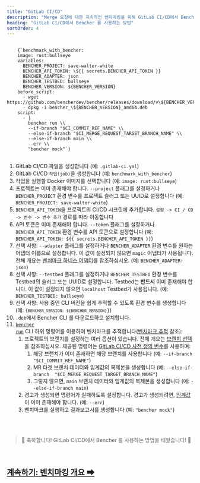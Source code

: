 ```yaml
---
title: "GitLab CI/CD"
description: "Merge 요청에 대한 지속적인 벤치마킹을 위해 GitLab CI/CD에서 Bencher 사용"
heading: "GitLab CI/CD에서 Bencher 를 사용하는 방법"
sortOrder: 4
---
```



<pre>
  <code>
    {`benchmark_with_bencher:
    image: rust:bullseye
    variables:
      BENCHER_PROJECT: save-walter-white
      BENCHER_API_TOKEN: \${{ secrets.BENCHER_API_TOKEN }}
      BENCHER_ADAPTER: json
      BENCHER_TESTBED: bullseye
      BENCHER_VERSION: ${BENCHER_VERSION}
    before_script:
      - wget https://github.com/bencherdev/bencher/releases/download/v\${BENCHER_VERSION}/bencher_\${BENCHER_VERSION}_amd64.deb
      - dpkg -i bencher_\${BENCHER_VERSION}_amd64.deb
    script:
      - |
        bencher run \\
        --if-branch "$CI_COMMIT_REF_NAME" \\
        --else-if-branch "$CI_MERGE_REQUEST_TARGET_BRANCH_NAME" \\
        --else-if-branch main \\
        --err \\
        "bencher mock"`}
  </code>
</pre>

1. GitLab CI/CD 파일을 생성합니다 (예: `.gitlab-ci.yml`)
1. GitLab CI/CD `작업(job)`을 생성합니다 (예: `benchmark_with_bencher`)
1. 작업을 실행할 Docker 이미지를 선택합니다 (예: `image: rust:bullseye`)
1. 프로젝트는 이미 존재해야 합니다. `--project` 플래그를 설정하거나 `BENCHER_PROJECT` 환경 변수를 프로젝트 슬러그 또는 UUID로 설정합니다 (예: `BENCHER_PROJECT: save-walter-white`)
1. `BENCHER_API_TOKEN`을 프로젝트의 CI/CD 시크릿에 추가합니다. `설정 -> CI / CD -> 변수 -> 변수 추가` 경로를 따라 이동합니다
1. API 토큰은 이미 존재해야 합니다. `--token` 플래그를 설정하거나 `BENCHER_API_TOKEN` 환경 변수를 API 토큰으로 설정합니다 (예: `BENCHER_API_TOKEN: ${{ secrets.BENCHER_API_TOKEN }}`)
1. 선택 사항: `--adapter` 플래그를 설정하거나 `BENCHER_ADAPTER` 환경 변수를 원하는 어댑터 이름으로 설정합니다. 이 값이 설정되지 않으면 `magic` 어댑터가 사용됩니다. 전체 개요는 [벤치마크 하네스 어댑터](/docs/ko/explanation/adapters)를 참조하십시오. (예: `BENCHER_ADAPTER: json`)
1. 선택 사항: `--testbed` 플래그를 설정하거나 `BENCHER_TESTBED` 환경 변수를 Testbed의 슬러그 또는 UUID로 설정합니다. Testbed는 **반드시** 이미 존재해야 합니다. 이 값이 설정되지 않으면 `localhost` Testbed가 사용됩니다. (예: `BENCHER_TESTBED: bullseye`)
1. 선택 사항: 사용 중인 CLI 버전을 쉽게 추적할 수 있도록 환경 변수를 생성합니다 (예: <code>{`BENCHER_VERSION: ${BENCHER_VERSION}`}</code>)
1. `.deb`에서 Bencher CLI 를 다운로드하고 설치합니다.
1. <code><a href="/docs/ko/explanation/bencher-run">bencher run</a></code> CLI 하위 명령어를 이용하여 벤치마크를 추적합니다([벤치마크 추적](/docs/ko/how-to/track-benchmarks) 참조):
    1. 프로젝트의 브랜치를 설정하는 여러 옵션이 있습니다. 전체 개요는 [브랜치 선택](/docs/ko/explanation/branch-selection)을 참조하십시오. 제공된 명령어는 [GitLab CI/CD 사전 정의 변수](https://docs.gitlab.com/ee/ci/variables/predefined_variables.html)를 사용하며:
        1. 해당 브랜치가 이미 존재하면 해당 브랜치를 사용합니다 (예: `--if-branch "$CI_COMMIT_REF_NAME"`)
        1. MR 타겟 브랜치 데이터와 임계값의 복제본을 생성합니다 (예: `--else-if-branch  "$CI_MERGE_REQUEST_TARGET_BRANCH_NAME"`)
        1. 그렇지 않으면, `main` 브랜치 데이터와 임계값의 복제본을 생성합니다 (예: `--else-if-branch main`)
    1. 경고가 생성되면 명령어가 실패하도록 설정합니다. 경고가 생성되려면, [임계값](/docs/ko/explanation/thresholds)이 이미 존재해야 합니다. (예: `--err`)
    1. 벤치마크를 실행하고 결과보고서를 생성합니다 (예: `"bencher mock"`)

<br/>
<br/>

> 🐰 축하합니다! GitLab CI/CD에서 Bencher 를 사용하는 방법을 배웠습니다! 🎉

<br/>

<h2><a href="/docs/ko/explanation/benchmarking">계속하기: 벤치마킹 개요 ➡</a></h2>